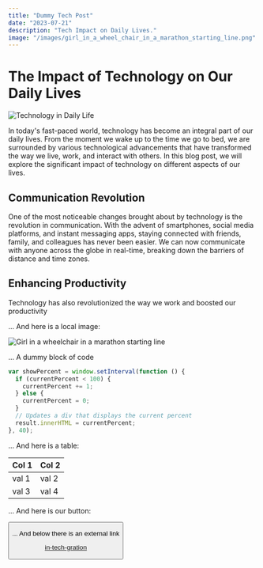 ```yaml
---
title: "Dummy Tech Post"
date: "2023-07-21"
description: "Tech Impact on Daily Lives."
image: "/images/girl_in_a_wheel_chair_in_a_marathon_starting_line.png"
---
```


# The Impact of Technology on Our Daily Lives

![Technology in Daily Life](https://cdn.pixabay.com/photo/2018/05/08/08/44/artificial-intelligence-3382507_1280.jpg)

In today's fast-paced world, technology has become an integral part of our daily lives. From the moment we wake up to the time we go to bed, we are surrounded by various technological advancements that have transformed the way we live, work, and interact with others. In this blog post, we will explore the significant impact of technology on different aspects of our lives.

## Communication Revolution

One of the most noticeable changes brought about by technology is the revolution in communication. With the advent of smartphones, social media platforms, and instant messaging apps, staying connected with friends, family, and colleagues has never been easier. We can now communicate with anyone across the globe in real-time, breaking down the barriers of distance and time zones.

## Enhancing Productivity

Technology has also revolutionized the way we work and boosted our productivity

...
And here is a local image:

![Girl in a wheelchair in a marathon starting line](/images/girl_in_a_wheel_chair_in_a_marathon_starting_line.png)

...
A dummy block of code

```js
var showPercent = window.setInterval(function () {
  if (currentPercent < 100) {
    currentPercent += 1;
  } else {
    currentPercent = 0;
  }
  // Updates a div that displays the current percent
  result.innerHTML = currentPercent;
}, 40);
```

...
And here is a table:

| Col 1 | Col 2 |
| ----- | ----- |
| val 1 | val 2 |
| val 3 | val 4 |

...
And here is our button:

<Button text="my button" />

...
And below there is an external link

[in-tech-gration](https://intechgration.io/)
